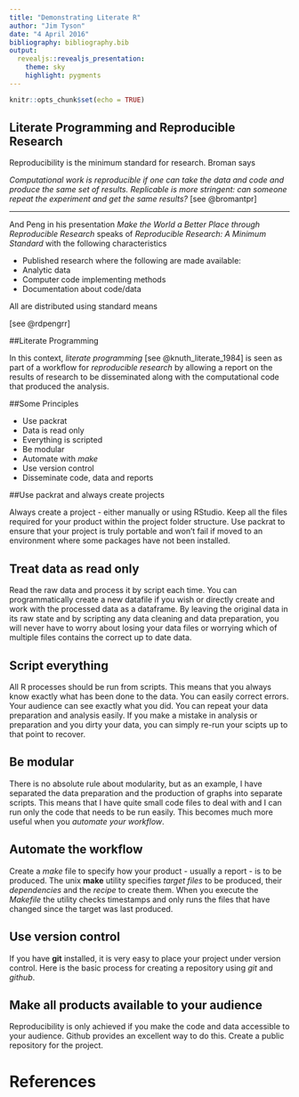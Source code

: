 ```yaml
---
title: "Demonstrating Literate R"
author: "Jim Tyson"
date: "4 April 2016"
bibliography: bibliography.bib
output:
  revealjs::revealjs_presentation:
    theme: sky
    highlight: pygments
---
```


```r
knitr::opts_chunk$set(echo = TRUE)
```

## Literate Programming and Reproducible Research
Reproducibility is the minimum standard for research.  Broman says

_Computational work is reproducible if one can take the data and code and produce the same set of results. Replicable is more stringent: can someone  repeat the experiment and get the same results?_
 [see @bromantpr]

-------------------------------------

And Peng in his presentation _Make the World a Better Place through Reproducible Research_ speaks of *Reproducible Research: A Minimum Standard* with the following characteristics

  * Published research where the following are made available:
  * Analytic data
  * Computer code implementing methods
  * Documentation about code/data

All are distributed using standard means

[see @rdpengrr]


##Literate Programming 

In this context, _literate programming_ [see @knuth_literate_1984] is seen as part of a workflow for _reproducible research_ by allowing a report on the results of research to be disseminated along with the computational code that produced the analysis.

##Some Principles

* Use packrat
* Data is read only
* Everything is scripted
* Be modular
* Automate with _make_
* Use version control
* Disseminate code, data and reports

##Use packrat and always create projects

Always create a project - either manually or using RStudio.  Keep all the files required for your product within the project folder structure.  Use packrat to ensure that your project is truly portable and won't fail if moved to an environment where some packages have not been installed.

## Treat data as read only

Read the raw data and process it by script each time.  You can programmatically create a new datafile if you wish or directly create and work with the processed data as a dataframe.  By leaving the original data in its raw state and by scripting any data cleaning and data preparation, you will never have to worry about losing your data files or worrying which of multiple files contains the correct up to date data.

## Script everything

All R processes should be run from scripts.  This means that you always know exactly what has been done to the data.  You can easily correct errors.  Your audience can see exactly what you did.  You can repeat your data preparation and analysis easily.  If you make a mistake in analysis or preparation and you dirty your data, you can simply re-run your scipts up to that point to recover.

## Be modular

There is no absolute rule about modularity, but as an example, I have separated the data preparation and the production of graphs into separate scripts.  This means that I have quite small code files to deal with and I can run only the code that needs to be run easily.  This becomes much more useful when you _automate your workflow_.

## Automate the workflow

Create a *make* file to specify how your product - usually a report - is to be produced.  The unix __make__ utility specifies _target files_ to be produced, their _dependencies_ and the _recipe_ to create them.  When you execute the _Makefile_ the utility checks timestamps and only runs the files that have changed since the target was last produced.

## Use version control

If you have __git__ installed, it is very easy to place your project under version control.  Here is the basic process for creating a repository using _git_ and _github_.


<!-- ##### Set up your project with git and git hub -->
<!-- 1. set up a git hub account. -->
<!-- 2. Set global settings for git locally: -->
<!--   git config --global user.name "Jim Tyson" -->
<!--   git config --global user.email "j.tyson@ucl.ac.uk" -->
<!-- 3. create a new repository on git hub -->
<!-- 4. create a new directory for your project locally (ie on your hard drive) -->
<!-- 5. go to the new directory and initialise it: -->
<!--   git init -->
<!-- 6. create a first file for the project eg a readme.txt file -->
<!-- 7. tell git that the file you created is part of the repository: -->
<!--   git add readme.txt -->
<!-- 8. tell git that you want a snapshot taken of the current repository: -->
<!--   git commit -m "Added the file readme.txt" -->
<!--   git commit -a -->
<!-- 9. link the local repository with the remote github repository -->
<!--   git remote add origin https://github.com/jimbotyson/myproject.git -->
<!--   git remote -v #to check what we just did -->
<!-- 10. push any changes committed to the local repository to the git hub repository -->
<!--   git push -->

## Make all products available to your audience

Reproducibility is only achieved if you make the code and data accessible to your audience.  Github provides an excellent way to do this.  Create a public repository for the project.

<!-- ## Make, Rstudio and Markdown -->

<!-- This is an R Markdown document. Markdown is a simple formatting syntax for authoring HTML, PDF, and MS Word documents. -->

<!-- This document combines text R code that may create plots and tables, analyse data, and insert the results in to nicely formatted PDF documents.  This approach is often called _literate programming_. -->

<!-- While in this example we are using _markdown_ as the document production language, but you can equally use LaTeX.  We are outputing a PDF file but you can equally produce HTML and Microsoft Word documents.  To use markdown with RStudio I use the package _knitr_.  To use LaTeX with RStudio, I would use the package _sweave_. -->

<!-- ##The demonstration project -->

<!-- ### The process in this demonstration. -->

<!-- Rstudio is used to write the markdown file containing the R code and to produce the R scripts that are used in the data prepration and alaysis. -->

<!-- Finally, the UNIX make utility is used to automate the process of running any scripts that are required to produce the report and to manage the dependencies between files, ensuring that only scripts that need to be run are run each time. -->

<!-- ##The files in this demonstration# -->

<!-- The main product of this demonstraion is the PDF.  That file is produced from the script *newtesting.Rmd*; that file contains graphs produced by *graphs.R*; *newtesting.PDF* and *graphs.R* depend on a clean data file called *cleandata.csv*; *cleandata.csv* is produced from the raw data which is read from a website and prepped by a script *readandclean.R*. -->

<!-- ## A histogram -->

<!-- ```{r readandplot,  echo=FALSE} -->
<!-- resdf<-read.csv("cleandata.csv") -->

<!-- hist(resdf$maths) -->


<!-- ``` -->


<!-- ##  Scatter Plots -->

<!-- You can also embed plots, for example: -->

<!-- ```{r pressure, echo=FALSE} -->
<!-- plot(resdf$english,resdf$history) -->
<!-- ``` -->

<!-- Note that the `echo = FALSE` parameter was added to the code chunk to prevent printing of the R code that generated the plot. -->

<!-- ##Custome table -->

<!-- | Left align | Right align | Center align | -->
<!-- |:-----------|------------:|:------------:| -->
<!-- | This       |        This |     This     | -->
<!-- | column     |      column |    column    | -->
<!-- | will       |        will |     will     | -->
<!-- | be         |          be |      be      | -->
<!-- | left       |       right |    center    | -->
<!-- | aligned    |     aligned |   aligned    | -->


<!-- ##Regression -->

<!-- In this simple linear regression model, I introduce the r package _xtable_ which extends the functionality of r and allows for the creation of well formatted LaTeX coded tables.  This works because an rmarkdown file and recognise and interpret LaTeX code. -->

<!-- ```{r regress, results='asis'} -->
<!-- modenghist<-lm(resdf$english~resdf$history) -->
<!-- library(xtable) -->
<!-- coeffs<-xtable(summary(modenghist)$coef) -->
<!-- print(coeffs) -->
<!-- ``` -->

<!-- \includegraphics[width=200pt]{avg.png} -->

# References
